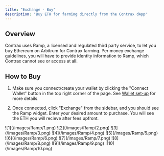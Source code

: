 ```yaml
---
title: "Exchange - Buy"
description: "Buy ETH for farming directly from the Contrax dApp"
---
```


## Overview

Contrax uses Ramp, a licensed and regulated third party service, to let you buy Ethereum on Arbitrum for Contrax farming. Per money exchange guidelines, you will have to provide identity information to Ramp, which Contrax cannot see or access at all.

## How to Buy

1. Make sure you connect/create your wallet by clicking the "Connect Wallet" button in the top right corner of the page. See [Wallet set-up](../start/wallet-setup) for more details.

2. Once connected, click "Exchange" from the sidebar, and you should see the Ramp widget. Enter your desired amount to purchase. You will see the ETH you will recieve after fees upfront.

<Frame>![1](/images/Ramp/1.png)</Frame>
<Frame>![2](/images/Ramp/2.png)</Frame>
<Frame>![3](/images/Ramp/3.png)</Frame>
<Frame>![4](/images/Ramp/4.png)</Frame>
<Frame>![5](/images/Ramp/5.png)</Frame>
<Frame>![6](/images/Ramp/6.png)</Frame>
<Frame>![7](/images/Ramp/7.png)</Frame>
<Frame>![8](/images/Ramp/8.png)</Frame>
<Frame>![9](/images/Ramp/9.png)</Frame>
<Frame>![10](/images/Ramp/10.png)</Frame>
